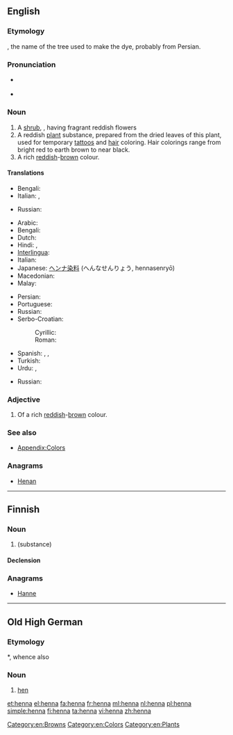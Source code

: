 {{also|Henna}}
==English==
{{wikipedia}}

===Etymology===
{{etyl|ar}} {{term|حناء|sc=Arab|tr=ħinnā’}}, the name of the tree used to make the dye, probably from Persian.

===Pronunciation===
* {{a|UK}} {{IPA|/hɛnə/}}
* {{rhymes|ɛnə}}

===Noun===
{{en-noun}}

# A [[shrub]], {{taxlink|Lawsonia inernis|species}}, having fragrant reddish flowers
# A reddish [[plant]] substance, prepared from the dried leaves of this plant, used for temporary [[tattoo]]s and [[hair]] coloring. Hair colorings range from bright red to earth brown to near black.
# A rich [[red]]dish-[[brown]] colour.
#: {{color panel|882D17}}

====Translations====
{{trans-top|shrub}}
* Bengali: {{t-|bn|মেহেদী|tr=mehedi|sc=Beng|xs=Bengali}}
* Italian: {{t-|it|alcanna|f}}, {{t-|it|henné|m}}
{{trans-mid}}
* Russian: {{t+|ru|хна|f|tr=xna}}
{{trans-bottom}}

{{trans-top|dye}}
* Arabic: {{t-|ar|حناء|alt=حِنّاء|tr=ħinnā’}}
* Bengali: {{t-|bn|মেহেদী|tr=mehedi|sc=Beng|xs=Bengali}}
* Dutch: {{t+|nl|henna}}
* Hindi: {{t-|hi|मेंहदी|tr=me.nhdī|f}}, {{t-|hi|हिन्ना|tr=hinnā|f}}
* [[Interlingua]]: {{t-|ia|henna}}
* Italian: {{t-|it|henné|m}}
* Japanese: [[ヘンナ]][[染料]] (へんなせんりょう, hennasenryō)
* Macedonian: {{t|mk|к’на|f|tr=k'na|sc=Cyrl}}
* Malay: {{t-|ms|inai|xs=Malay}}
{{trans-mid}}
* Persian: {{t+|fa|حنا|tr=hennā}}
* Portuguese: {{t+|pt|hena}}
* Russian: {{t+|ru|хна|f|tr=xna}}
* Serbo-Croatian:
*: Cyrillic: {{t-|sh|кана|f}}
*: Roman: {{t-|sh|kana|f}}
* Spanish: {{t+|es|alheña|f}}, {{t-|es|henna|f}}, {{t-|es|hena}}
* Turkish: {{t+|tr|kına}}
* Urdu: {{t-|ur|مینہدی|tr=me.nhdī|f}}, {{t+|ur|حنا|tr=hinnā|f}}
{{trans-bottom}}

{{trans-top|colour}}
* Russian: {{t+|ru|хна|f|tr=xna}}
{{trans-mid}}
{{trans-bottom}}

===Adjective===
{{en-adj|-}}

# Of a rich [[red]]dish-[[brow]]n colour.

===See also===
* [[Appendix:Colors]]

===Anagrams===
* [[Henan#English|Henan]]

[[Category:en:Browns]]
[[Category:en:Colors]]
[[Category:en:Plants]]

----

==Finnish==

===Noun===
{{fi-noun}}

# {{l|en|henna}} (substance)

====Declension====
{{fi-decl-kala|henn}}

===Anagrams===
* [[Hanne#Finnish|Hanne]]

----

==Old High German==

===Etymology===
{{etyl|gmw|goh}} *{{term||hannja}}, whence also {{etyl|ang|-}} {{term|henn|lang=ang}}

===Noun===
{{goh-noun|g=f}}

# [[hen]]

[[et:henna]]
[[el:henna]]
[[fa:henna]]
[[fr:henna]]
[[ml:henna]]
[[nl:henna]]
[[pl:henna]]
[[simple:henna]]
[[fi:henna]]
[[ta:henna]]
[[vi:henna]]
[[zh:henna]]